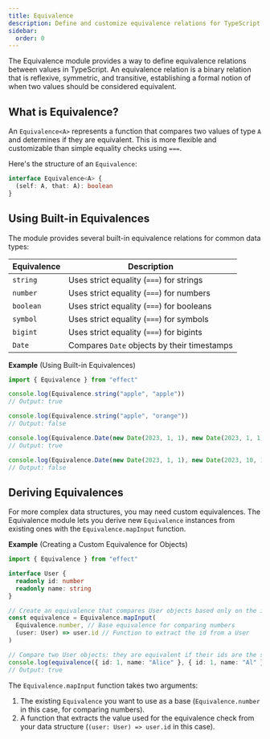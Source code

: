 ```yaml
---
title: Equivalence
description: Define and customize equivalence relations for TypeScript values.
sidebar:
  order: 0
---
```


The Equivalence module provides a way to define equivalence relations between values in TypeScript. An equivalence relation is a binary relation that is reflexive, symmetric, and transitive, establishing a formal notion of when two values should be considered equivalent.

## What is Equivalence?

An `Equivalence<A>` represents a function that compares two values of type `A` and determines if they are equivalent. This is more flexible and customizable than simple equality checks using `===`.

Here's the structure of an `Equivalence`:

```ts showLineNumbers=false
interface Equivalence<A> {
  (self: A, that: A): boolean
}
```

## Using Built-in Equivalences

The module provides several built-in equivalence relations for common data types:

| Equivalence | Description                                 |
| ----------- | ------------------------------------------- |
| `string`    | Uses strict equality (`===`) for strings    |
| `number`    | Uses strict equality (`===`) for numbers    |
| `boolean`   | Uses strict equality (`===`) for booleans   |
| `symbol`    | Uses strict equality (`===`) for symbols    |
| `bigint`    | Uses strict equality (`===`) for bigints    |
| `Date`      | Compares `Date` objects by their timestamps |

**Example** (Using Built-in Equivalences)

```ts twoslash
import { Equivalence } from "effect"

console.log(Equivalence.string("apple", "apple"))
// Output: true

console.log(Equivalence.string("apple", "orange"))
// Output: false

console.log(Equivalence.Date(new Date(2023, 1, 1), new Date(2023, 1, 1)))
// Output: true

console.log(Equivalence.Date(new Date(2023, 1, 1), new Date(2023, 10, 1)))
// Output: false
```

## Deriving Equivalences

For more complex data structures, you may need custom equivalences. The Equivalence module lets you derive new `Equivalence` instances from existing ones with the `Equivalence.mapInput` function.

**Example** (Creating a Custom Equivalence for Objects)

```ts twoslash
import { Equivalence } from "effect"

interface User {
  readonly id: number
  readonly name: string
}

// Create an equivalence that compares User objects based only on the id
const equivalence = Equivalence.mapInput(
  Equivalence.number, // Base equivalence for comparing numbers
  (user: User) => user.id // Function to extract the id from a User
)

// Compare two User objects: they are equivalent if their ids are the same
console.log(equivalence({ id: 1, name: "Alice" }, { id: 1, name: "Al" }))
// Output: true
```

The `Equivalence.mapInput` function takes two arguments:

1. The existing `Equivalence` you want to use as a base (`Equivalence.number` in this case, for comparing numbers).
2. A function that extracts the value used for the equivalence check from your data structure (`(user: User) => user.id` in this case).
